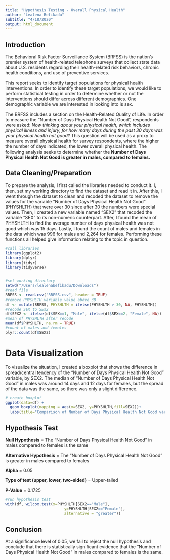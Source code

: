 ```yaml
---
title: "Hypothesis Testing - Overall Physical Health"
author: "Lealena Befikadu"
subtitle: "4/18/2020"
output: html_document
---
```


## Introduction
The Behavioral Risk Factor Surveillance System (BRFSS) is the nation's premier system of health-related telephone surveys that collect state data about U.S. residents regarding their health-related risk behaviors, chronic health conditions, and use of preventive services. 

This report seeks to identify target populations for physical health interventions. In order to identify these target populations, we would like to perform statistical testing in order to determine whether or not the interventions should differ across different demographics. One demographic variable we are interested in looking into is sex. 

The BRFSS includes a section on the Health-Related Quality of Life. In order to measure the "Number of Days Physical Health Not Good", respondents were asked: *Now thinking about your physical health, which includes physical illness and injury, for how many days during the past 30 days was your physical health not good?* This question will be used as a proxy to measure overall physical health for survey respondents, where the higher the number of days indicated, the lower overall physical health. The following analysis seeks to determine whether the **Number of Days Physical Health Not Good is greater in males, compared to females.**

## Data Cleaning/Preparation
To prepare the analysis, I first called the libraries needed to conduct it. I, then, set my working directory to find the dataset and read it in. After this, I went through the dataset to clean and recoded the dataset to remove the values for the variable "Number of Days Physical Health Not Good" (PHYSHLTH) that were over 30 since after 30 the numbers were special values. Then, I created a new variable named "SEX2" that recoded the variable "SEX" to its non-numeric counterpart. After, I found the mean of PHYSHLTH to find the average number of days physical health was not good which was 15 days. Lastly, I found the count of males and females in the data which was 996 for males and 2,264 for females. Performing these functions all helped give information relating to the topic in question.
```r
#call libraries
library(ggplot2)
library(dplyr)
library(tidyr)
library(tidyverse)


#set working directory
setwd("/Users/lealenabefikadu/Downloads")   
#read file 
BRFSS <- read.csv("BRFSS.csv", header = TRUE)
#remove PHYSHLTH variable value above 30
df <- mutate(BRFSS, PHYSHLTH = ifelse(PHYSHLTH > 30, NA, PHYSHLTH))
#recode SEX to SEX2
df$SEX2 <- ifelse(df$SEX==1, "Male", ifelse(df$SEX==2, "Female", NA))
#mean of PHYSHLTH after recode
mean(df$PHYSHLTH, na.rm = TRUE)
#count of males and females
plyr::count(df$SEX2)
```


# Data Visualization
To visualize the situation, I created a boxplot that shows the difference in spread/central tendency of the "Number of Days Physical Health Not Good" variable, by SEX2. The median of "Number of Days Physical Health Not Good" in males was around 14 days and 12 days for females, but the spread of the data was the same, so there was only a slight difference.

```r
# create boxplot
ggplot(data=df) +
  geom_boxplot(mapping = aes(x=SEX2, y=PHYSHLTH,fill=SEX2))+
  labs(title="Comparison of Number of Days Physical Health Not Good variable by Sex",x="Sex", y = "Number of Days Physical Health Not Good", fill="Sex")
```

## Hypothesis Test
**Null Hypothesis** = The "Number of Days Physical Health Not Good" in males compared to females is the same 

**Alternative Hypothesis** = The "Number of Days Physical Health Not Good" is greater in males compared to females

**Alpha** = 0.05

**Type of test (upper, lower, two-sided)** = Upper-tailed

**P-Value** = 0.1725
```r
#run hypothesis test
with(df, wilcox.test(x=PHYSHLTH[SEX2=="Male"], 
                          y=PHYSHLTH[SEX2=="Female"],
                          alternative = "greater"))

```

## Conclusion
At a significance level of 0.05, we fail to reject the null hypothesis and conclude that there is statistically significant evidence that the "Number of Days Physical Health Not Good" in males compared to females is the same.

